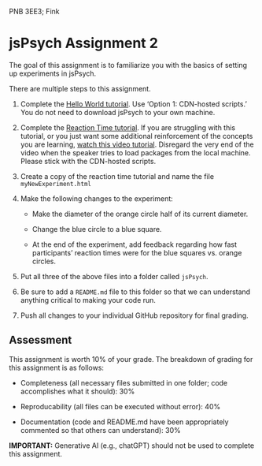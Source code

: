 PNB 3EE3; Fink

# jsPsych Assignment 2
The goal of this assignment is to familiarize you with the basics of setting up experiments in jsPsych. 

There are multiple steps to this assignment.  

1. Complete the [Hello World tutorial](https://www.jspsych.org/7.0/tutorials/hello-world/). Use 'Option 1: CDN-hosted scripts.' You do not need to download jsPsych to your own machine.
2. Complete the [Reaction Time tutorial](https://www.jspsych.org/7.0/tutorials/rt-task/). If you are struggling with this tutorial, or you just want some additional reinforcement of the concepts you are learning, [watch this video tutorial](https://www.youtube.com/watch?v=18NW6jmc6m4). Disregard the very end of the video when the speaker tries to load packages from the local machine. Please stick with the CDN-hosted scripts.
3. Create a copy of the reaction time tutorial and name the file `myNewExperiment.html`
4. Make the following changes to the experiment:
   
    * Make the diameter of the orange circle half of its current diameter. 
    
    * Change the blue circle to a blue square.

    * At the end of the experiment, add feedback regarding how fast participants' reaction times were for the blue squares vs. orange circles. 

6. Put all three of the above files into a folder called `jsPsych`.
7. Be sure to add a `README.md` file to this folder so that we can understand anything critical to making your code run.
8. Push all changes to your individual GitHub repository for final grading.

## Assessment
This assignment is worth 10% of your grade. The breakdown of grading for this assignment is as follows:

* Completeness (all necessary files submitted in one folder; code accomplishes what it should): 30%

* Reproducability (all files can be executed without error): 40%

* Documentation (code and README.md have been appropriately commented so that others can understand): 30%



**IMPORTANT:** Generative AI (e.g., chatGPT) should not be used to complete this assignment. 
